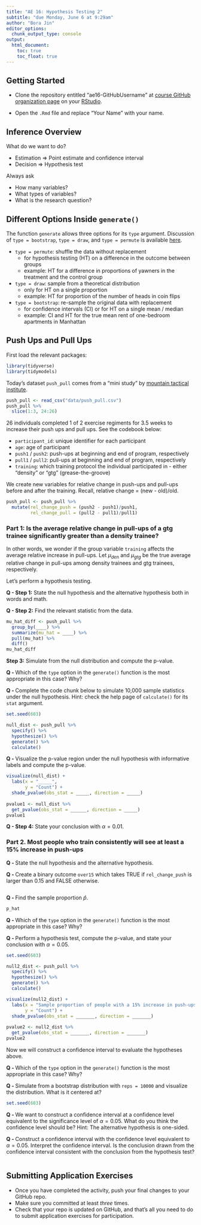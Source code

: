```yaml
---
title: "AE 16: Hypothesis Testing 2"
subtitle: "due Monday, June 6 at 9:29am"
author: "Bora Jin"
editor_options:
  chunk_output_type: console
output: 
  html_document: 
    toc: true
    toc_float: true
---
```


## Getting Started 

- Clone the repository entitled "ae16-GitHubUsername" at [course GitHub organization page](https://github.com/sta199-summer22) on your [RStudio](https://vm-manage.oit.duke.edu/containers).

- Open the `.Rmd` file and replace "Your Name" with your name. 

## Inference Overview 

What do we want to do? 

- Estimation $\Rightarrow$ Point estimate and confidence interval 
- Decision $\Rightarrow$ Hypothesis test

Always ask 

- How many variables?
- What types of variables?
- What is the research question? 

## Different Options Inside `generate()`

The function `generate` allows three options for its `type` argument. Discussion of `type = bootstrap`, `type = draw`, and `type = permute` is available [here](https://infer.netlify.app/reference/generate.html).

- `type = permute`: shuffle the data without replacement
  - for hypothesis testing (HT) on a difference in the outcome between groups 
  - example: HT for a difference in proportions of yawners in the treatment and the control group 

- `type = draw`: sample from a theoretical distribution 
  - only for HT on a single proportion
  - example: HT for proportion of the number of heads in coin flips
  
- `type = bootstrap`: re-sample the original data with replacement
  - for confidence intervals (CI) or for HT on a single mean / median
  - example: CI and HT for the true mean rent of one-bedroom apartments in Manhattan

## Push Ups and Pull Ups 

First load the relevant packages:

```r
library(tidyverse)
library(tidymodels)
```

Today's dataset `push_pull` comes from a "mini study" by [mountain tactical institute](https://mtntactical.com/knowledge/mini-study-grease-the-groove-beats-density-for-push-up-pull-up-improvement/). 

```r
push_pull <- read_csv("data/push_pull.csv")
push_pull %>%
  slice(1:3, 24:26)
```

26 individuals completed 1 of 2 exercise regiments for 3.5 weeks to increase their push ups and pull ups. See the codebook below:

- `participant_id`: unique identifier for each participant
- `age`: age of participant
- `push1` / `push2`: push-ups at beginning and end of program, respectively
- `pull1` / `pull2`: pull-ups at beginning and end of program, respectively
- `training`: which training protocol the individual participated in - either "density" or "gtg" (grease-the-groove)

We create new variables for relative change in push-ups and pull-ups before and after the training. Recall, relative change = (new - old)/old.

```r
push_pull <- push_pull %>%
  mutate(rel_change_push = (push2 - push1)/push1, 
         rel_change_pull = (pull2 - pull1)/pull1)
```

### Part 1: Is the average relative change in pull-ups of a gtg trainee significantly greater than a density trainee?

In other words, we wonder if the group variable `training` affects the average relative increase in pull-ups. Let $\mu_{den}$ and $\mu_{gtg}$ be the true average relative change in pull-ups among density trainees and gtg trainees, respectively.

Let's perform a hypothesis testing. 

**Q - Step 1:** State the null hypothesis and the alternative hypothesis both in words and math.

**Q - Step 2:** Find the relevant statistic from the data. 

```r
mu_hat_diff <- push_pull %>% 
  group_by(____) %>% 
  summarize(mu_hat = ____) %>% 
  pull(mu_hat) %>% 
  diff()
mu_hat_diff
```

**Step 3:** Simulate from the null distribution and compute the p-value. 

**Q - ** Which of the `type` option in the `generate()` function is the most appropriate in this case? Why?

**Q - ** Complete the code chunk below to simulate 10,000 sample statistics under the null hypothesis. Hint: check the help page of `calculate()` for its `stat` argument. 

```r
set.seed(603)

null_dist <- push_pull %>% 
  specify() %>%
  hypothesize() %>% 
  generate() %>%
  calculate()
```

**Q - ** Visualize the p-value region under the null hypothesis with informative labels and compute the p-value. 

```r
visualize(null_dist) +
  labs(x = "_____", 
       y = "Count") +
  shade_pvalue(obs_stat = _____, direction = _____) 
  
pvalue1 <- null_dist %>%
  get_pvalue(obs_stat = ______, direction = _____) 
pvalue1
```

**Q - Step 4:** State your conclusion with $\alpha = 0.01$.

### Part 2. Most people who train consistently will see at least a 15% increase in push-ups

**Q - ** State the null hypothesis and the alternative hypothesis.
  
**Q - ** Create a binary outcome `over15` which takes TRUE if `rel_change_push` is larger than 0.15 and FALSE otherwise. 

```r
```

**Q - ** Find the sample proportion $\hat{p}$. 

```r
p_hat
```

**Q - ** Which of the `type` option in the `generate()` function is the most appropriate in this case? Why?

**Q - ** Perform a hypothesis test, compute the p-value, and state your conclusion with $\alpha = 0.05$.

```r
set.seed(603)

null2_dist <- push_pull %>% 
  specify() %>%
  hypothesize() %>% 
  generate() %>%
  calculate()

visualize(null2_dist) +
  labs(x = "Sample proportion of people with a 15% increase in push-ups", 
       y = "Count") +
  shade_pvalue(obs_stat = _______, direction = _______) 
  
pvalue2 <- null2_dist %>%
  get_pvalue(obs_stat = _______, direction = _______) 
pvalue2
```

Now we will construct a confidence interval to evaluate the hypotheses above. 

**Q - ** Which of the `type` option in the `generate()` function is the most appropriate in this case? Why?

**Q - ** Simulate from a bootstrap distribution with `reps = 10000` and visualize the distribution. What is it centered at? 

```r
set.seed(603)

```

**Q - ** We want to construct a confidence interval at a confidence level equivalent to the significance level of $\alpha = 0.05$. What do you think the confidence level should be? Hint: The alternative hypothesis is one-sided. 

**Q - ** Construct a confidence interval with the confidence level equivalent to $\alpha = 0.05$. Interpret the confidence interval. Is the conclusion drawn from the confidence interval consistent with the conclusion from the hypothesis test? 

```r
```

## Submitting Application Exercises

- Once you have completed the activity, push your final changes to your GitHub repo. 
- Make sure you committed at least *three* times. 
- Check that your repo is updated on GitHub, and that’s all you need to do to submit application exercises for participation.

